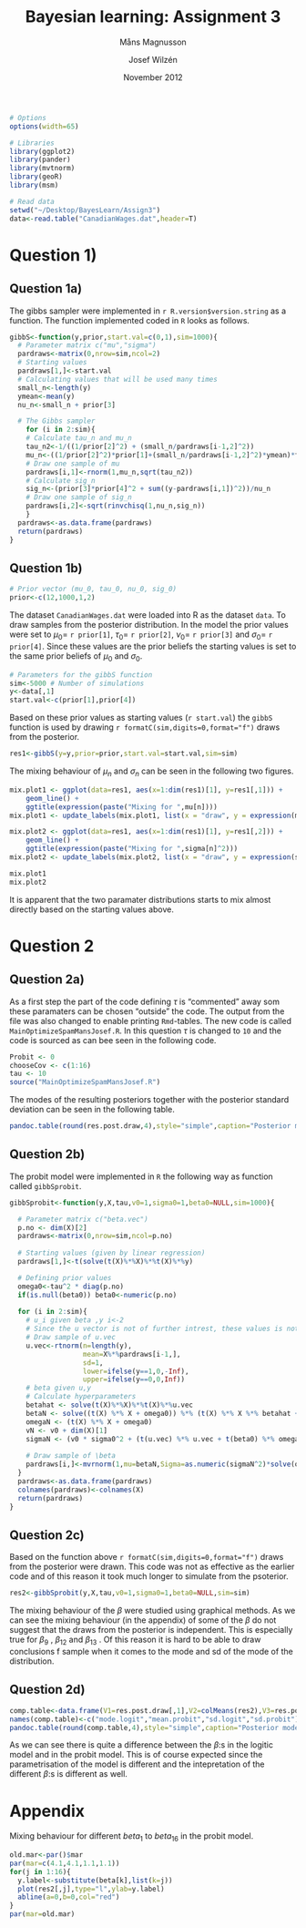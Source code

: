 % Bayesian learning: Assignment 3
% Måns Magnusson;Josef Wilzén
% November 2012
```r
# Options
options(width=65)

# Libraries
library(ggplot2)
library(pander)
library(mvtnorm)
library(geoR)
library(msm)


```

```r
# Read data
setwd("~/Desktop/BayesLearn/Assign3")
data<-read.table("CanadianWages.dat",header=T)
```

# Question 1)
## Question 1a)
The gibbs sampler were implemented in `r R.version$version.string` as a function. The function implemented coded in `R` looks as follows.

```r
gibbS<-function(y,prior,start.val=c(0,1),sim=1000){
  # Parameter matrix c("mu","sigma")
  pardraws<-matrix(0,nrow=sim,ncol=2)
  # Starting values
  pardraws[1,]<-start.val
  # Calculating values that will be used many times
  small_n<-length(y)
  ymean<-mean(y)
  nu_n<-small_n + prior[3]

  # The Gibbs sampler
    for (i in 2:sim){
    # Calculate tau_n and mu_n
    tau_n2<-1/((1/prior[2]^2) + (small_n/pardraws[i-1,2]^2))
    mu_n<-((1/prior[2]^2)*prior[1]+(small_n/pardraws[i-1,2]^2)*ymean)*tau_n2
    # Draw one sample of mu
    pardraws[i,1]<-rnorm(1,mu_n,sqrt(tau_n2))
    # Calculate sig_n
    sig_n<-(prior[3]*prior[4]^2 + sum((y-pardraws[i,1])^2))/nu_n
    # Draw one sample of sig_n
    pardraws[i,2]<-sqrt(rinvchisq(1,nu_n,sig_n))
    }
  pardraws<-as.data.frame(pardraws)
  return(pardraws)
}
```

## Question 1b)
```r
# Prior vector (mu_0, tau_0, nu_0, sig_0)
prior<-c(12,1000,1,2)
```

The dataset `CanadianWages.dat` were loaded into R as the dataset `data`. To draw samples from the posterior distribution. In the model the prior values were set to $\mu_0=$ `r prior[1]`, $\tau_0=$ `r prior[2]`, $\nu_0=$ `r prior[3]` and $\sigma_0=$ `r prior[4]`.
Since these values are the prior beliefs the starting values is set to the same prior beliefs of $\mu_0$ and $\sigma_0$.


```r
# Parameters for the gibbS function
sim<-5000 # Number of simulations
y<-data[,1]
start.val<-c(prior[1],prior[4]) 

```

Based on these prior values as starting values (`r start.val`) the `gibbS` function is used by drawing `r formatC(sim,digits=0,format="f")` draws from the posterior.

```r
res1<-gibbS(y=y,prior=prior,start.val=start.val,sim=sim)
```

The mixing behaviour of $\mu_n$ and $\sigma_n$ can be seen in the following two figures.

```r
mix.plot1 <- ggplot(data=res1, aes(x=1:dim(res1)[1], y=res1[,1])) +
    geom_line() +
    ggtitle(expression(paste("Mixing for ",mu[n])))
mix.plot1 <- update_labels(mix.plot1, list(x = "draw", y = expression(mu[n])))

mix.plot2 <- ggplot(data=res1, aes(x=1:dim(res1)[1], y=res1[,2])) +
    geom_line() +
    ggtitle(expression(paste("Mixing for ",sigma[n]^2)))
mix.plot2 <- update_labels(mix.plot2, list(x = "draw", y = expression(sigma[n]^2)))

mix.plot1
mix.plot2

```

It is apparent that the two paramater distributions starts to mix almost directly based on the  starting values above.

# Question 2
## Question 2a)
As a first step the part of the code defining $\tau$ is "commented" away som these paramaters can be chosen "outside" the code. The output from the file was also changed to enable printing `Rmd`-tables. The new code is called `MainOptimizeSpamMansJosef.R`. 
In this question $\tau$ is changed to `10` and the code is sourced as can bee seen in the following code.

```r
Probit <- 0
chooseCov <- c(1:16)
tau <- 10
source("MainOptimizeSpamMansJosef.R")
```

The modes of the resulting posteriors together with the posterior standard deviation can be seen in the following table.

```r
pandoc.table(round(res.post.draw,4),style="simple",caption="Posterior modes and sd")
```

## Question 2b)
The probit model were implemented in `R` the following way as function called `gibbSprobit`.

```r
gibbSprobit<-function(y,X,tau,v0=1,sigma0=1,beta0=NULL,sim=1000){

  # Parameter matrix c("beta.vec")
  p.no <- dim(X)[2]
  pardraws<-matrix(0,nrow=sim,ncol=p.no)
  
  # Starting values (given by linear regression)
  pardraws[1,]<-t(solve(t(X)%*%X)%*%t(X)%*%y)

  # Defining prior values
  omega0<-tau^2 * diag(p.no)
  if(is.null(beta0)) beta0<-numeric(p.no)
  
  for (i in 2:sim){
    # u_i given beta ,y i<-2
    # Since the u vector is not of further intrest, these values is not saved
    # Draw sample of u.vec
    u.vec<-rtnorm(n=length(y),
                  mean=X%*%pardraws[i-1,],
                  sd=1,
                  lower=ifelse(y==1,0,-Inf),
                  upper=ifelse(y==0,0,Inf))
    # beta given u,y
    # Calculate hyperparameters
    betahat <- solve(t(X)%*%X)%*%t(X)%*%u.vec
    betaN <- solve((t(X) %*% X + omega0)) %*% (t(X) %*% X %*% betahat + omega0 %*% beta0)
    omegaN <- (t(X) %*% X + omega0)
    vN <- v0 + dim(X)[1]
    sigmaN <- (v0 * sigma0^2 + (t(u.vec) %*% u.vec + t(beta0) %*% omega0 %*% beta0 - t(betaN) %*% omegaN %*% betaN))/vN
    
    # Draw sample of \beta
    pardraws[i,]<-mvrnorm(1,mu=betaN,Sigma=as.numeric(sigmaN^2)*solve(omegaN))
  }
  pardraws<-as.data.frame(pardraws)
  colnames(pardraws)<-colnames(X)
  return(pardraws)
}
```

## Question 2c)
Based on the function above `r formatC(sim,digits=0,format="f")` draws from the posterior were drawn. This code was not as effective as the earlier code and of this reason it took much longer to simulate from the psoterior.

```r
res2<-gibbSprobit(y,X,tau,v0=1,sigma0=1,beta0=NULL,sim=sim)

```

The mixing behaviour of the $\beta$ were studied using graphical methods. As we can see the mixing behaviour (in the appendix) of some of the $\beta$ do not suggest that the draws from the posterior is independent. This is especially true for $\beta_9$ , $\beta_{12}$ and $\beta_{13}$ .
Of this reason it is hard to be able to draw conclusions f sample when it comes to the mode and sd of the mode of the distribution.

## Question 2d)
```r
comp.table<-data.frame(V1=res.post.draw[,1],V2=colMeans(res2),V3=res.post.draw[,2],V4=sqrt(diag(var(res2))))
names(comp.table)<-c("mode.logit","mean.probit","sd.logit","sd.probit")
pandoc.table(round(comp.table,4),style="simple",caption="Posterior modes/mean and sd for logit and probit model")
```

As we can see there is quite a difference between the $\beta$:s in the logitic model and in the probit model. This is of course expected since the parametrisation of the model is different and the intepretation of the different $\beta$:s is different as well.

# Appendix
Mixing behaviour for different $beta_1$ to $beta_16$ in the probit model.
```r
old.mar<-par()$mar
par(mar=c(4.1,4.1,1.1,1.1))
for(j in 1:16){
  y.label<-substitute(beta[k],list(k=j))
  plot(res2[,j],type="l",ylab=y.label)
  abline(a=0,b=0,col="red")
}
par(mar=old.mar)
```


